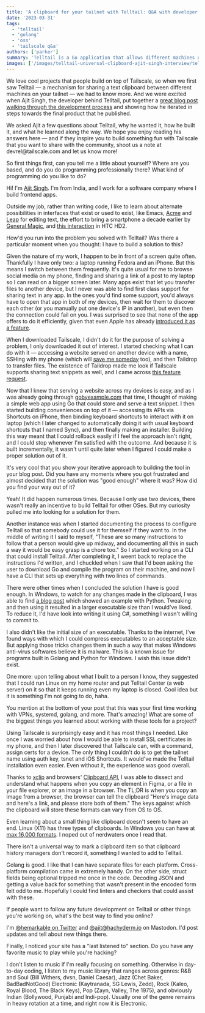 ```yaml
---
title: 'A clipboard for your tailnet with Telltail: Q&A with developer Ajit Singh'
date: '2023-03-31'
tags:
  - 'telltail'
  - 'golang'
  - 'oss'
  - 'tailscale q&a'
authors: ['parker']
summary: 'Telltail is a Go application that allows different machines on your tailnet to copy and paste text with a shared clipboard. We caught up with its developer Ajit Singh for a Tailscale Q&A about how it came together.'
images: ['/images/telltail-universal-clipboard-ajit-singh-interview/telltail-social.png']
---
```


We love cool projects that people build on top of Tailscale, so when we first saw Telltail — a mechanism for sharing a text clipboard between different machines on your tailnet — we had to know more. And we were excited when Ajit Singh, the developer behind Telltail, put together a [great blog post walking through the development process](https://hemarkable.com/prose/telltail) and showing how he iterated in steps towards the final product that he published.

We asked Ajit a few questions about Telltail, why he wanted it, how he built it, and what he learned along the way. We hope you enjoy reading his answers here — and if they inspire you to build something fun with Tailscale that you want to share with the community, shoot us a note at devrel\@tailscale.com and let us know more!

<Question>
  So first things first, can you tell me a little about yourself? Where are you based, and do you do
  programming professionally there? What kind of programming do you like to do?
</Question>

Hi! I'm [Ajit Singh](https://hemarkable.com). I'm from India, and I work for a software company where I build frontend apps.

Outside my job, rather than writing code, I like to learn about alternate possibilities in interfaces that exist or used to exist, like Emacs, [Acme](https://research.swtch.com/acme) and [Leap](https://leebyron.com/til/leap/) for editing text, the effort to bring a smartphone a decade earlier by [General Magic](https://www.generalmagicthemovie.com/), and [this interaction](https://youtu.be/HvKCMYVuvRM?t=277) in HTC HD2.

<Question>
  How'd you run into the problem you solved with Telltail? Was there a particular moment when you
  thought: I have to build a solution to this?
</Question>

Given the nature of my work, I happen to be in front of a screen quite often. Thankfully I have only two: a laptop running Fedora and an iPhone. But this means I switch between them frequently. It's quite usual for me to browse social media on my phone, finding and sharing a link of a post to my laptop so I can read on a bigger screen later. Many apps exist that let you transfer files to another device, but I never was able to find first class support for sharing text in any app. In the ones you'd find some support, you'd always have to open that app in both of my devices, then wait for them to discover each other (or you manually put one device's IP in another), but even then the connection could fail on you. I was surprised to see that none of the app offers to do it efficiently, given that even Apple has already [introduced it as a feature](https://support.apple.com/en-in/HT209460).

When I downloaded Tailscale, I didn't do it for the purpose of solving a problem, I only downloaded it out of interest. I started checking what I can do with it — accessing a website served on another device with a name, SSHing with my phone (which will [save me someday](https://twitter.com/skarra/status/1476266044649992194) too), and then Taildrop to transfer files. The existence of Taildrop made me look if Tailscale supports sharing text snippets as well, and I came across [this feature request](https://github.com/tailscale/tailscale/issues/4996).

Now that I knew that serving a website across my devices is easy, and as I was already going through [gobyexample.com](https://gobyexample.com) that time, I thought of making a simple web app using Go that could store and serve a text snippet. I then started building conveniences on top of it — accessing its APIs via Shortcuts on iPhone, then binding keyboard shortcuts to interact with it on laptop (which I later changed to automatically doing it with usual keyboard shortcuts that I named Sync), and then finally making an installer. Building this way meant that I could rollback easily if I feel the approach isn't right, and I could stop whenever I'm satisfied with the outcome. And because it is built incrementally, it wasn't until quite later when I figured I could make a proper solution out of it.

<Question>
  It's very cool that you show your iterative approach to building the tool in your blog post. Did
  you have any moments where you got frustrated and almost decided that the solution was "good
  enough" where it was? How did you find your way out of it?
</Question>

Yeah! It did happen numerous times. Because I only use two devices, there wasn't really an incentive to build Telltail for other OSes. But my curiosity pulled me into looking for a solution for them.

Another instance was when I started documenting the process to configure Telltail so that somebody could use it for themself if they want to. In the middle of writing it I said to myself, "These are so many instructions to follow that a person would give up midway, and documenting all this in such a way it would be easy grasp is a chore too." So I started working on a CLI that could install Telltail. After completing it, I weent back to replace the instructions I'd written, and I chuckled when I saw that I'd been asking the user to download Go and compile the program on their machine, and now I have a CLI that sets up everything with two lines of commands.

There were other times when I concluded the solution I have is good enough. In Windows, to watch for any changes made in the clipboard, I was able to find [a blog post](https://guide-on.gitbook.io/telltail/references-and-licenses) which showed an example with Python. Tweaking and then using it resulted in a larger executable size than I would've liked. To reduce it, I'd have look into writing it using C#, something I wasn't willing to commit to.

I also didn't like the initial size of an executable. Thanks to the internet, I've found ways with which I could compress executables to an acceptable size. But applying those tricks changes them in such a way that makes Windows anti-virus softwares believe it is malware. This is a known issue for programs built in Golang and Python for Windows. I wish this issue didn't exist.

One more: upon telling about what I built to a person I know, they suggested that I could run Linux on my home router and put Telltail Center (a web server) on it so that it keeps running even my laptop is closed. Cool idea but it is something I'm not going to do, haha.

<Question>
  You mention at the bottom of your post that this was your first time working with VPNs, systemd,
  golang, and more. That's amazing! What are some of the biggest things you learned about working
  with these tools for a project?
</Question>

Using Tailscale is surprisingly easy and it has most things I needed. Like once I was worried about how I would be able to install SSL certificates in my phone, and then I later discovered that Tailscale can, with a command, assign certs for a device. The only thing I couldn't do is to get the tailnet name using auth key, tsnet and iOS Shortcuts. It would've made the Telltail installation even easier. Even without it, the experience was good overall.

Thanks to [xclip](https://github.com/astrand/xclip) and browsers' [Clipboard API](https://developer.mozilla.org/en-US/docs/Web/API/Clipboard/read), I was able to dissect and understand what happens when you copy an element in Figma, or a file in your file explorer, or an image in a browser. The TL;DR is when you copy an image from a browser, the browser can tell the clipboard "Here's image data and here's a link, and please store both of them." The keys against which the clipboard will store these formats can vary from OS to OS.

Even learning about a small thing like clipboard doesn't seem to have an end. Linux (X11) has three types of clipboards. In Windows you can have at [max 16,000 formats](https://devblogs.microsoft.com/oldnewthing/20150319-00/?p=44433). I noped out of nerdwaters once I read that.

There isn't a universal way to mark a clipboard item so that clipboard history managers don't record it, something I wanted to add to Telltail.

Golang is good. I like that I can have separate files for each platform. Cross-platform compilation came in extremely handy. On the other side, struct fields being optional tripped me once in the code. Decoding JSON and getting a value back for something that wasn't present in the encoded form felt odd to me. Hopefully I could find linters and checkers that could assist with these.

<Question>
  If people want to follow any future development on Telltail or other things you're working on,
  what's the best way to find you online?
</Question>

I'm [@hemarkable on Twitter](https://twitter.com/hemarkable) and [@ajit@hachyderm.io](https://hachyderm.io/@ajit) on Mastodon. I'd post updates and tell about new things there.

<Question>
  Finally, I noticed your site has a "last listened to" section. Do you have any favorite music to
  play while you're hacking?
</Question>

I don't listen to music if I'm really focusing on something. Otherwise in day-to-day coding, I listen to my music library that ranges across genres: R&B and Soul (Bill Withers, dvsn, Daniel Caesar), Jazz (Chet Baker, BadBadNotGood) Electronic (Kaytranada, SG Lewis, Zedd), Rock (Kaleo, Royal Blood, The Black Keys), Pop (Zayn, Valley, The 1975), and obviously Indian (Bollywood, Punjabi and Indi-pop). Usually one of the genre remains in heavy rotation at a time, and right now it is Electronic.

